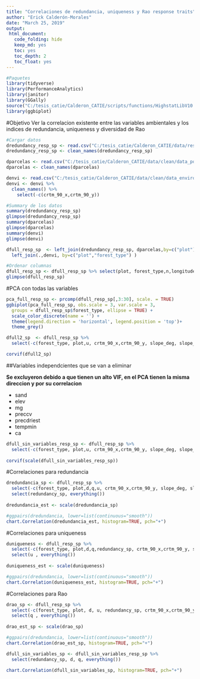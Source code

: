 ```yaml
---
title: "Correlaciones de redundancia, uniqueness y Rao response traits"
author: "Erick Calderón-Morales"
date: "March 25, 2019"
output:   
 html_document:
   code_folding: hide
   keep_md: yes
   toc: yes
   toc_depth: 2
   toc_float: yes
---
```


```r
#Paquetes
library(tidyverse)
library(PerformanceAnalytics)
library(janitor)
library(GGally)
source("C:/tesis_catie/Calderon_CATIE/scripts/functions/HighstatLibV10.R")
library(ggbiplot)
```



#Objetivo
Ver la correlacion existente entre las variables ambientales y los indices de redundancia, uniqueness y diversidad de Rao

```r
#Cargar datos
dredundancy_resp_sp <- read.csv("C:/tesis_catie/Calderon_CATIE/data/resultados_csv/data_indices_resp_redundancy_sp.csv", header=T)
dredundancy_resp_sp <- clean_names(dredundancy_resp_sp)

dparcelas <- read.csv("C:/tesis_catie/Calderon_CATIE/data/clean/data_posicion_parcelas.csv", header = T)
dparcelas <- clean_names(dparcelas)

denvi <- read.csv("C:/tesis_catie/Calderon_CATIE/data/clean/data_enviroment_worldclim_clean.csv", header = T)
denvi <- denvi %>%
  clean_names() %>% 
    select(-c(crtm_90_x,crtm_90_y)) 
```

```r
#Summary de los datos 
summary(dredundancy_resp_sp)
glimpse(dredundancy_resp_sp)
summary(dparcelas)
glimpse(dparcelas)
summary(denvi)
glimpse(denvi)
```

```r
dfull_resp_sp  <- left_join(dredundancy_resp_sp, dparcelas,by=c("plot") ) %>% 
  left_join(.,denvi, by=c("plot","forest_type") )

#Ordenar columnas
dfull_resp_sp <- dfull_resp_sp %>% select(plot, forest_type,n,longitude,latitude,crtm_90_x,crtm_90_y, everything()) 
glimpse(dfull_resp_sp)
```


#PCA con todas las variables
```r
pca_full_resp_sp <- prcomp(dfull_resp_sp[,3:30], scale. = TRUE)
ggbiplot(pca_full_resp_sp, obs.scale = 3, var.scale = 3,
  groups = dfull_resp_sp$forest_type, ellipse = TRUE) +
  scale_color_discrete(name = '') +
  theme(legend.direction = 'horizontal', legend.position = 'top')+
  theme_grey()
```





```r
dfull2_sp  <- dfull_resp_sp %>% 
  select(-c(forest_type, plot,u, crtm_90_x,crtm_90_y, slope_deg, slope_per))

corvif(dfull2_sp)
```



##Variables independcientes que se van a eliminar

__Se excluyeron debido a que tienen un alto VIF, en el PCA tienen la misma direccion y por su correlacion__

+ sand        
+ elev 
+ mg
+ preccv
+ precdriest
+ tempmin
+ ca


```r

dfull_sin_variables_resp_sp <- dfull_resp_sp %>% 
  select(-c(forest_type, plot,u, crtm_90_x,crtm_90_y, slope_deg, slope_per,"sand","elev","mg","preccv","precdriest","tempmin","ca" ))
  
corvif(scale(dfull_sin_variables_resp_sp))
```

#Correlaciones para redundancia
```r
dredundancia_sp <- dfull_resp_sp %>% 
  select(-c(forest_type, plot,d,q,u, crtm_90_x,crtm_90_y, slope_deg, slope_per )) %>% 
  select(redundancy_sp, everything())
  
dredundancia_est <- scale(dredundancia_sp)

#ggpairs(dredundancia, lower=list(continuous="smooth"))
chart.Correlation(dredundancia_est, histogram=TRUE, pch="+") 

```

#Correlaciones para uniqueness
```r
duniqueness <- dfull_resp_sp %>% 
  select(-c(forest_type, plot,d,q,redundancy_sp, crtm_90_x,crtm_90_y, slope_deg, slope_per )) %>% 
  select(u , everything())
  
duniqueness_est <- scale(duniqueness)

#ggpairs(dredundancia, lower=list(continuous="smooth"))
chart.Correlation(duniqueness_est, histogram=TRUE, pch="+") 

```



#Correlaciones para Rao
```r

drao_sp <- dfull_resp_sp %>% 
  select(-c(forest_type, plot, d, u, redundancy_sp, crtm_90_x,crtm_90_y, slope_deg, slope_per)) %>% 
  select(q , everything())
  
drao_est_sp <- scale(drao_sp)

#ggpairs(dredundancia, lower=list(continuous="smooth"))
chart.Correlation(drao_est_sp, histogram=TRUE, pch="+") 

```


```r

dfull_sin_variables_sp <- dfull_sin_variables_resp_sp %>% 
  select(redundancy_sp, d, q, everything())

chart.Correlation(dfull_sin_variables_sp, histogram=TRUE, pch="+") 
```























